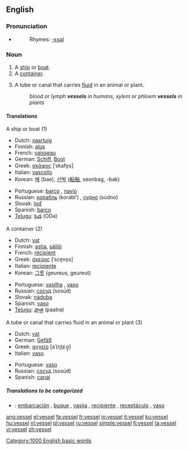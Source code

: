 ==English==

===Pronunciation===
*{{audio|en-us-vessel.ogg|Audio (US)}}
*:Rhymes: [[Rhymes:English:-ɛsəl|-ɛsəl]]

===Noun===
{{en-noun}}

# A [[ship]] or [[boat]].
# A [[container]].
# {{biology}} A tube or canal that carries [[fluid]] in an animal or plant.
#:''blood or lymph '''vessels''' in humans, xylem or phloem '''vessels''' in plants''

====Translations====
;A ship or boat (1)
{{top}}
*Dutch: [[vaartuig]] {{n}}
*Finnish: [[alus#Finnish|alus]]
*French: [[vaisseau]] {{m}}
*German: [[Schiff]], [[Boot]] {{n}}
*Greek: [[σκάφος]] [ˈskafo̞s] {{n}}
*Italian: [[vascello]] {{m}}
*Korean: [[배]] (bae), [[선박]] ([[船舶]], seonbag, -bak) 
{{mid}}
*Portuguese: [[barco]] {{m}}, [[navio]] {{m}}
*Russian: [[корабль]] (korábl’) {{m}}, [[судно]] (súdno) {{m}}
*Slovak: [[loď]] {{f}}
*Spanish: [[barco]] {{m}}
*[[Telugu]]: [[ఓడ]] (ODa)
{{bottom}}

;A container (2)
{{top}}
*Dutch: [[vat]] {{n}}
*Finnish: [[astia]], [[säiliö]]
*French: [[récipient]] {{m}}
*Greek: [[σκεύος]] [ˈsce̞vo̞s] {{n}}
*Italian: [[recipiente]] {{m}}
*Korean: [[그릇]] (geureus, geureut)
{{mid}}
*Portuguese: [[vasilha]] {{f}}, [[vaso]] {{m}}
*Russian: [[сосуд]] (sosúd) {{m}}
*Slovak: [[nádoba]] {{f}}
*Spanish: [[vaso]] {{m}}
*[[Telugu]]: [[పాత్ర]] (paatra)
{{bottom}}

;A tube or canal that carries fluid in an animal or plant (3)
{{top}}
*Dutch: [[vat]] {{n}}
*German: [[Gefäß]] {{n}}
*Greek: [[αγγείο]] [aˈ(ŋ)ɟiˌo̞̞] {{n}}
*Italian: [[vaso]] {{m}}
{{mid}}
*Portuguese: [[vaso]] {{m}}
*Russian: [[сосуд]] (sosúd) {{m}}
*Spanish: [[canal]] {{m}}
{{bottom}}

=====Translations to be categorized=====
{{checktrans}}
*{{ttbc|Spanish}}: [[embarcación]] {{f}}, [[buque]] {{m}}, [[vasija]] {{f}}, [[recipiente]] {{m}}, [[receptáculo]] {{m}}, [[vaso]] {{m}}

[[Category:1000 English basic words]]

[[ang:vessel]]
[[el:vessel]]
[[fa:vessel]]
[[fr:vessel]]
[[io:vessel]]
[[it:vessel]]
[[ku:vessel]]
[[hu:vessel]]
[[nl:vessel]]
[[pl:vessel]]
[[ru:vessel]]
[[simple:vessel]]
[[fi:vessel]]
[[ta:vessel]]
[[vi:vessel]]
[[zh:vessel]]